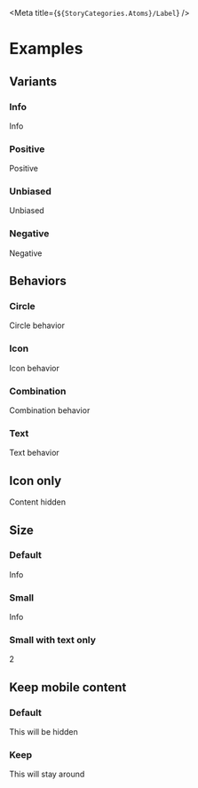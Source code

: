 
<Meta title={`${StoryCategories.Atoms}/Label`} />

<Docs />

# Examples

## Variants

### Info

<Canvas>
    <div class="flex">
        <p-label>Info</p-label>
    </div>
</Canvas>

### Positive

<Canvas>
    <div class="flex">
        <p-label variant="positive">Positive</p-label>
    </div>
</Canvas>

### Unbiased

<Canvas>
    <div class="flex">
        <p-label variant="unbiased">Unbiased</p-label>
    </div>
</Canvas>

### Negative

<Canvas>
    <div class="flex">
        <p-label variant="negative">Negative</p-label>
    </div>
</Canvas>

## Behaviors

### Circle

<Canvas>
    <div class="flex">
        <p-label>Circle behavior</p-label>
    </div>
</Canvas>

### Icon

<Canvas>
    <div class="flex">
        <p-label icon="checkmark" behavior="icon">
            Icon behavior
        </p-label>
    </div>
</Canvas>

### Combination

<Canvas>
    <div class="flex">
        <p-label icon="checkmark" behavior="combination">
            Combination behavior
        </p-label>
    </div>
</Canvas>

### Text

<Canvas>
    <div class="flex">
        <p-label icon="checkmark" behavior="text">
            Text behavior
        </p-label>
    </div>
</Canvas>

## Icon only

<Canvas>
    <div class="flex">
        <p-label icon="checkmark" behavior="icon-only">
            Content hidden
        </p-label>
    </div>
</Canvas>

## Size

### Default

<Canvas>
    <div class="flex">
        <p-label>Info</p-label>
    </div>
</Canvas>

### Small

<Canvas>
    <div class="flex">
        <p-label size="small">Info</p-label>
    </div>
</Canvas>

### Small with text only

<Canvas>
    <div class="flex">
        <p-label size="small" behavior="text" variant="negative">
            2
        </p-label>
    </div>
</Canvas>

## Keep mobile content

### Default

<Canvas>
    <div class="flex">
        <p-label>This will be hidden</p-label>
    </div>
</Canvas>

### Keep

<Canvas>
    <div class="flex">
        <p-label keep-mobile-content={true}>This will stay around</p-label>
    </div>
</Canvas>
